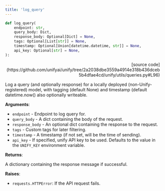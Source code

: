```yaml
---
title: 'log_query'
---
```


```python
def log_query(
    endpoint: str,
    query_body: Dict,
    response_body: Optional[Dict] = None,
    tags: Optional[List[str]] = None,
    timestamp: Optional[Union[datetime.datetime, str]] = None,
    api_key: Optional[str] = None,
):
```

<p align="right">[source code](https://github.com/unifyai/unify/tree/2a2038dbe3559a4914e318b436dceb5b4dfae4cd/unify/utils/queries.py#L96)</p>

Log a query (and optionally response) for a locally deployed (non-Unify-registered)
model, with tagging (default None) and timestamp (default datetime.now() also
optionally writeable.

**Arguments**:

- `endpoint` - Endpoint to log query for.
- `query_body` - A dict containing the body of the request.
- `response_body` - An optional dict containing the response to the request.
- `tags` - Custom tags for later filtering.
- `timestamp` - A timestamp (if not set, will be the time of sending).
- `api_key` - If specified, unify API key to be used. Defaults to the value in the `UNIFY_KEY` environment variable.



**Returns**:

A dictionary containing the response message if successful.



**Raises**:

- `requests.HTTPError`: If the API request fails.